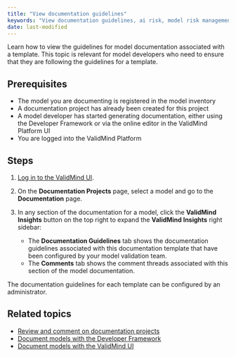 ```yaml
---
title: "View documentation guidelines"
keywords: "View documentation guidelines, ai risk, model risk management, ValidMind"
date: last-modified
---
```


Learn how to view the guidelines for model documentation associated with a template. This topic is relevant for model developers who need to ensure that they are following the guidelines for a template.  

## Prerequisites

* The model you are documenting is registered in the model inventory
* A documentation project has already been created for this project
* A model developer has started generating documentation, either using the Developer Framework or via the online editor in the ValidMind Platform UI
* You are logged into the ValidMind Platform

## Steps

1. [Log in to the ValidMind UI]({{< var vm_ui >}}).

2. On the **Documentation Projects** page, select a model and go to the **Documentation** page. 

3. In any section of the documentation for a model, click the **ValidMind Insights** button on the top right to expand the **ValidMind Insights** right sidebar:
<!--- **Need image** --->

   - The **Documentation Guidelines** tab shows the documentation guidelines associated with this documentation template that have been configured by your model validation team.
   - The **Comments** tab shows the comment threads associated with this section of the model documentation.

::: {.column-margin}
::: {.callout-tip}
The documentation guidelines for each template can be configured by an administrator.
:::
:::
<!---
## Troubleshooting

[Include any common issues or errors that may arise during the task and how to resolve them.]
--->

## Related topics

* [Review and comment on documentation projects](review-documentation-project.qmd)
* [Document models with the Developer Framework](document-models-with-framework.qmd)
* [Document models with the ValidMind UI](document-models-with-ui.qmd)
